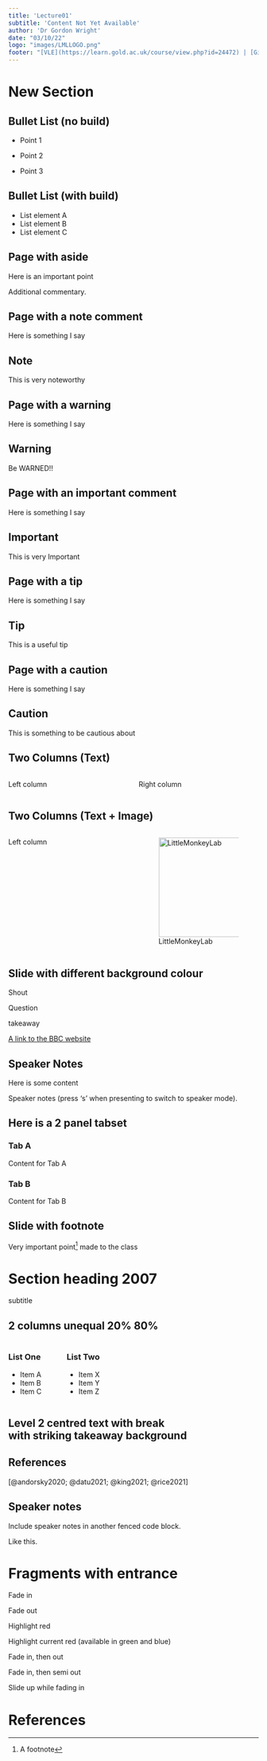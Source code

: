 ```yaml
---
title: 'Lecture01'
subtitle: 'Content Not Yet Available'
author: 'Dr Gordon Wright'
date: "03/10/22"
logo: "images/LMLLOGO.png"
footer: "[VLE](https://learn.gold.ac.uk/course/view.php?id=24472) | [GitHub](www.github.com)"
---
```


# New Section

## Bullet List (no build)

-   Point 1

-   Point 2

-   Point 3

## Bullet List (with build)

::: incremental
-   List element A
-   List element B
-   List element C
:::

## Page with aside

Here is an important point

::: aside
Additional commentary.
:::

## Page with a note comment

Here is something I say

::: {.callout-note collapse="false" appearance="default" icon="true"}
## Note

This is very noteworthy
:::

## Page with a warning

Here is something I say

::: {.callout-warning collapse="false" appearance="default" icon="true"}
## Warning

Be WARNED!!
:::

## Page with an important comment

Here is something I say

::: {.callout-important collapse="false" appearance="default" icon="true"}
## Important

This is very Important
:::

## Page with a tip

Here is something I say

::: {.callout-tip collapse="false" appearance="default" icon="true"}
## Tip

This is a useful tip
:::

## Page with a caution

Here is something I say

::: {.callout-caution collapse="false" appearance="default" icon="true"}
## Caution

This is something to be cautious about
:::

## Two Columns (Text)

::: columns
::: {.column width="50%"}
Left column
:::

::: {.column width="50%"}
Right column
:::
:::

## Two Columns (Text + Image)

::: columns
::: {.column width="50%"}
Left column
:::

::: {.column width="50%"}
![LittleMonkeyLab](images/LMLLOGO.png){width="200"}
:::
:::

## Slide with different background colour {background-color="teal"}

[Shout]{.shout}

[Question]{.question}

[takeaway]{.takeaway}

::: footerbox
[A link to the BBC website](www.bbc.co.uk)
:::

## Speaker Notes

Here is some content

::: notes
Speaker notes (press 's' when presenting to switch to speaker mode).
:::

## Here is a 2 panel tabset

::: panel-tabset
### Tab A

Content for Tab A

### Tab B

Content for Tab B
:::

## Slide with footnote

Very important point[^1] made to the class

[^1]: A footnote

# Section heading 2007

subtitle

## 2 columns unequal 20% 80%

::: columns
::: {.column width="20%"}
### List One

-   Item A
-   Item B
-   Item C
:::

::: {.column width="80%"}
### List Two

-   Item X
-   Item Y
-   Item Z
:::
:::

## Level 2 centred text with break <br> with striking takeaway background {.takeaway .center}

## References

[@andorsky2020; @datu2021; @king2021; @rice2021]

## Speaker notes

Include speaker notes in another fenced code block.

::: notes
Like this.
:::

# Fragments with entrance

::: fragment
Fade in
:::

::: notes
Fade out
:::

::: {.fragment .highlight-red}
Highlight red
:::

::: {.fragment .highlight-current-red}
Highlight current red (available in green and blue)
:::

::: {.fragment .fade-in-then-out}
Fade in, then out
:::

::: {.fragment .fade-in-then-semi-out}
Fade in, then semi out
:::

::: {.fragment .fade-up}
Slide up while fading in
:::

# References {.unnumbered}

::: {#refs}
:::
